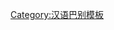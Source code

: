 {{User language-1|zh-CN|-{此使用者​​能以[[:Category:zh-CN-1 使用者|基本]]的[[:Category:zh-CN 使用者|普通话]]交流。 }-|普通话|14|9}}<noinclude>
[[Category:汉语巴别模板]]
</noinclude>